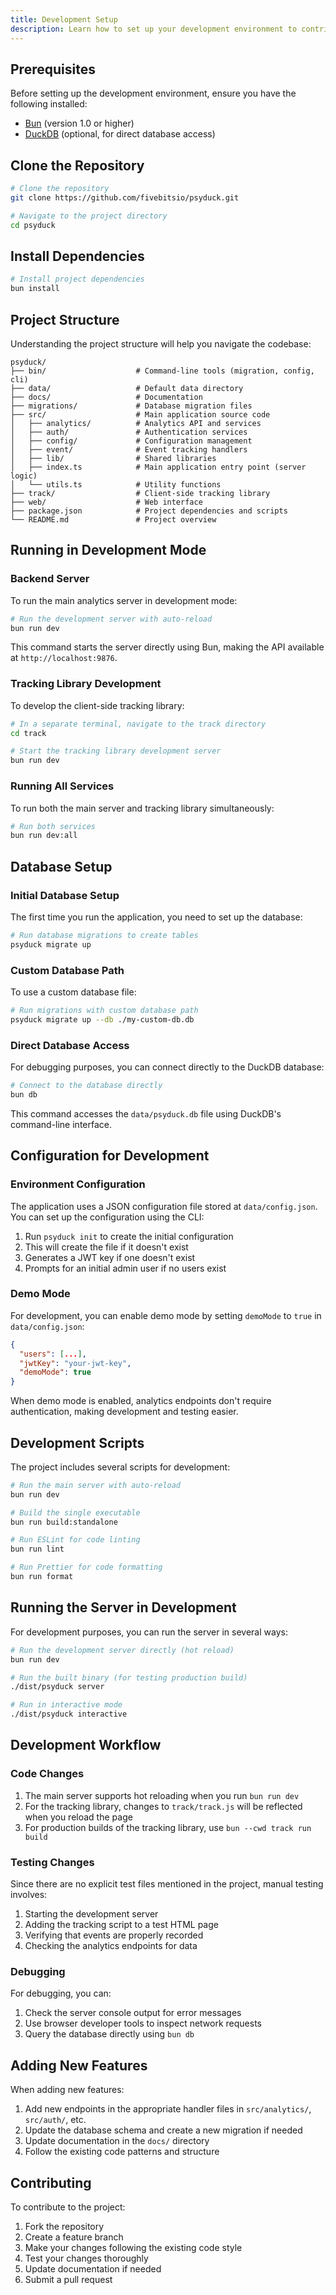 ```yaml
---
title: Development Setup
description: Learn how to set up your development environment to contribute to Psyduck Tracker or run it locally for development purposes.
---
```


## Prerequisites

Before setting up the development environment, ensure you have the following installed:

- [Bun](https://bun.sh/) (version 1.0 or higher)
- [DuckDB](https://duckdb.org/) (optional, for direct database access)

## Clone the Repository

```bash
# Clone the repository
git clone https://github.com/fivebitsio/psyduck.git

# Navigate to the project directory
cd psyduck
```

## Install Dependencies

```bash
# Install project dependencies
bun install
```

## Project Structure

Understanding the project structure will help you navigate the codebase:

```
psyduck/
├── bin/                    # Command-line tools (migration, config, cli)
├── data/                   # Default data directory
├── docs/                   # Documentation
├── migrations/             # Database migration files
├── src/                    # Main application source code
│   ├── analytics/          # Analytics API and services
│   ├── auth/               # Authentication services
│   ├── config/             # Configuration management
│   ├── event/              # Event tracking handlers
│   ├── lib/                # Shared libraries
│   ├── index.ts            # Main application entry point (server logic)
│   └── utils.ts            # Utility functions
├── track/                  # Client-side tracking library
├── web/                    # Web interface
├── package.json            # Project dependencies and scripts
└── README.md               # Project overview
```

## Running in Development Mode

### Backend Server

To run the main analytics server in development mode:

```bash
# Run the development server with auto-reload
bun run dev
```

This command starts the server directly using Bun, making the API available at `http://localhost:9876`.

### Tracking Library Development

To develop the client-side tracking library:

```bash
# In a separate terminal, navigate to the track directory
cd track

# Start the tracking library development server
bun run dev
```

### Running All Services

To run both the main server and tracking library simultaneously:

```bash
# Run both services
bun run dev:all
```

## Database Setup

### Initial Database Setup

The first time you run the application, you need to set up the database:

```bash
# Run database migrations to create tables
psyduck migrate up
```

### Custom Database Path

To use a custom database file:

```bash
# Run migrations with custom database path
psyduck migrate up --db ./my-custom-db.db
```

### Direct Database Access

For debugging purposes, you can connect directly to the DuckDB database:

```bash
# Connect to the database directly
bun db
```

This command accesses the `data/psyduck.db` file using DuckDB's command-line interface.

## Configuration for Development

### Environment Configuration

The application uses a JSON configuration file stored at `data/config.json`. You can set up the configuration using the CLI:

1. Run `psyduck init` to create the initial configuration
2. This will create the file if it doesn't exist
3. Generates a JWT key if one doesn't exist
4. Prompts for an initial admin user if no users exist

### Demo Mode

For development, you can enable demo mode by setting `demoMode` to `true` in `data/config.json`:

```json
{
  "users": [...],
  "jwtKey": "your-jwt-key",
  "demoMode": true
}
```

When demo mode is enabled, analytics endpoints don't require authentication, making development and testing easier.

## Development Scripts

The project includes several scripts for development:

```bash
# Run the main server with auto-reload
bun run dev

# Build the single executable
bun run build:standalone

# Run ESLint for code linting
bun run lint

# Run Prettier for code formatting
bun run format
```

## Running the Server in Development

For development purposes, you can run the server in several ways:

```bash
# Run the development server directly (hot reload)
bun run dev

# Run the built binary (for testing production build)
./dist/psyduck server

# Run in interactive mode
./dist/psyduck interactive
```

## Development Workflow

### Code Changes

1. The main server supports hot reloading when you run `bun run dev`
2. For the tracking library, changes to `track/track.js` will be reflected when you reload the page
3. For production builds of the tracking library, use `bun --cwd track run build`

### Testing Changes

Since there are no explicit test files mentioned in the project, manual testing involves:

1. Starting the development server
2. Adding the tracking script to a test HTML page
3. Verifying that events are properly recorded
4. Checking the analytics endpoints for data

### Debugging

For debugging, you can:

1. Check the server console output for error messages
2. Use browser developer tools to inspect network requests
3. Query the database directly using `bun db`

## Adding New Features

When adding new features:

1. Add new endpoints in the appropriate handler files in `src/analytics/`, `src/auth/`, etc.
2. Update the database schema and create a new migration if needed
3. Update documentation in the `docs/` directory
4. Follow the existing code patterns and structure

## Contributing

To contribute to the project:

1. Fork the repository
2. Create a feature branch
3. Make your changes following the existing code style
4. Test your changes thoroughly
5. Update documentation if needed
6. Submit a pull request
